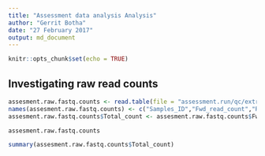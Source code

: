 ```yaml
---
title: "Assessment data analysis Analysis"
author: "Gerrit Botha"
date: "27 February 2017"
output: md_document
---
```


```r
knitr::opts_chunk$set(echo = TRUE)
```

## Investigating raw read counts
```r
assesment.raw.fastq.counts <- read.table(file = "assessment.run/qc/extra/raw.fastq.counts", sep = '\t', header = FALSE)
names(assesment.raw.fastq.counts) <- c("Samples_ID","Fwd_read_count","Rev_read_count")
assesment.raw.fastq.counts$Total_count <- assesment.raw.fastq.counts$Fwd_read_count + assesment.raw.fastq.counts$Rev_read_count
```


```r
assesment.raw.fastq.counts
```


```r
summary(assesment.raw.fastq.counts$Total_count)
```

